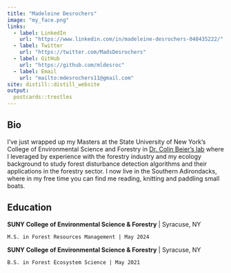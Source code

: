 ```yaml
---
title: "Madeleine Desrochers"
image: "my_face.png"
links:
  - label: LinkedIn
    url: "https://www.linkedin.com/in/madeleine-desrochers-040435222/"
  - label: Twitter
    url: "https://twitter.com/MadsDesrochers"
  - label: GitHub
    url: "https://github.com/mldesroc"
  - label: Email
    url: "mailto:mdesrochers11@gmail.com"
site: distill::distill_website
output:
  postcards::trestles
---
```

 
## Bio

I've just wrapped up my Masters at the State University of New York's College of Environmental Science and Forestry in [Dr. Colin Beier's lab](https://www.esf.edu/faculty/beier/index.php) where I leveraged by experience with the forestry industry and my ecology background to study forest disturbance detection algorithms and their applications in the forestry sector. I now live in the Southern Adirondacks, where in my free time you can find me reading, knitting and paddling small boats. 

## Education

**SUNY College of Environmental Science & Forestry** | Syracuse, NY

    M.S. in Forest Resources Management | May 2024

**SUNY College of Environmental Science & Forestry** | Syracuse, NY

    B.S. in Forest Ecosystem Science | May 2021
